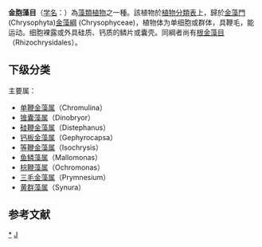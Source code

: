 {{Automatic taxobox
| taxon = Chrysomonadales
| authority = 
}}
'''金胞藻目'''（[[学名|学名]]：{{lang|la|''Chrysomonadales''}}）為[[藻類植物|藻類植物]]之一種。該植物於[[植物分類表|植物分類表]]上，歸於[[金藻門|金藻門]] (Chrysophyta)[[金藻綱|金藻綱]] (Chrysophyceae)，植物体为单细胞或群体，具鞭毛，能运动。细胞裸露或外具硅质、钙质的鳞片或囊壳。同綱者尚有[[根金藻目|根金藻目]]（Rhizochrysidales）。

==下级分类==
主要属：
* [[单鞭金藻属|单鞭金藻属]]（Chromulina）
* [[锥囊藻属|锥囊藻属]]（Dinobryor）
* [[硅鞭金藻属|硅鞭金藻属]]（Distephanus）
* [[钙板金藻属|钙板金藻属]]（Gephyrocapsa）
* [[等鞭金藻属|等鞭金藻属]]（Isochrysis）
* [[鱼鳞藻属|鱼鳞藻属]]（Mallomonas）
* [[棕鞭藻属|棕鞭藻属]]（Ochromonas）
* [[三毛金藻属|三毛金藻属]]（Prymnesium）
* [[黄群藻属|黄群藻属]]（Synura）

==参考文献==
{{reflist}}

{{taxonbar}}

[[Category:_金胞藻目|*]]
[[Category:_金藻綱|J]]